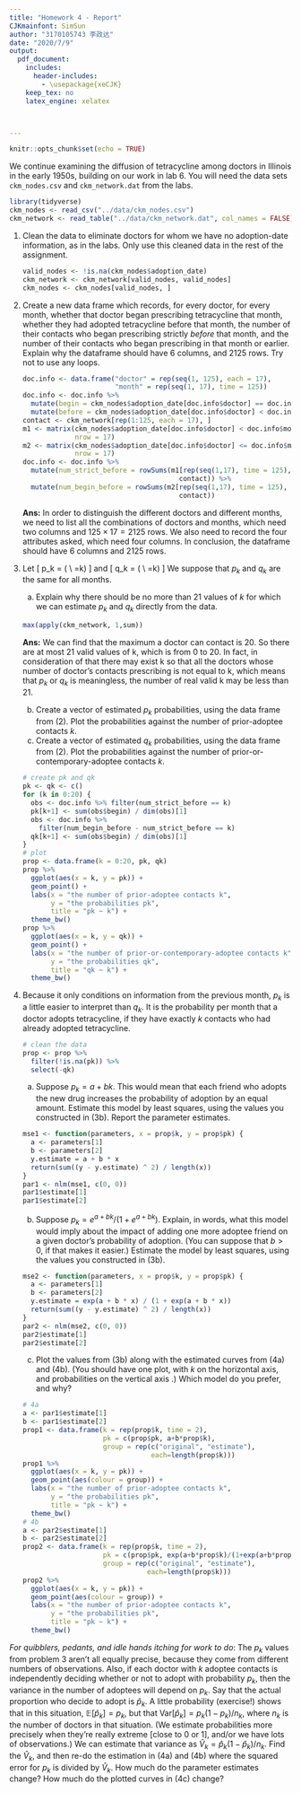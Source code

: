 ```yaml
---
title: "Homework 4 - Report"
CJKmainfont: SimSun
author: "3170105743 李政达"
date: "2020/7/9"
output:
  pdf_document:
    includes:
      header-includes:
        - \usepackage{xeCJK}
    keep_tex: no
    latex_engine: xelatex



---
```


```r
knitr::opts_chunk$set(echo = TRUE)
```

We continue examining the diffusion of tetracycline among doctors in Illinois in the early 1950s, building on our work in lab 6.  You will need the data sets `ckm_nodes.csv` and `ckm_network.dat` from the labs.

```r
library(tidyverse)
ckm_nodes <- read_csv("../data/ckm_nodes.csv")
ckm_network <- read_table("../data/ckm_network.dat", col_names = FALSE)
```

1. Clean the data to eliminate doctors for whom we have no adoption-date information, as in the labs.  Only use this cleaned data in the rest of the assignment.

   ```r
   valid_nodes <- !is.na(ckm_nodes$adoption_date)
   ckm_network <- ckm_network[valid_nodes, valid_nodes]
   ckm_nodes <- ckm_nodes[valid_nodes, ]
   ```

2. Create a new data frame which records, for every doctor, for every month, whether that doctor began prescribing tetracycline that month, whether they had adopted tetracycline before that month, the number of their contacts who began prescribing strictly _before_ that month, and the number of their contacts who began prescribing in that month or earlier.  Explain why the dataframe should have 6 columns, and 2125 rows.  Try not to use any loops.

   ```r
   doc.info <- data.frame("doctor" = rep(seq(1, 125), each = 17),
                          "month" = rep(seq(1, 17), time = 125))
   doc.info <- doc.info %>% 
     mutate(begin = ckm_nodes$adoption_date[doc.info$doctor] == doc.info$month) %>%
     mutate(before = ckm_nodes$adoption_date[doc.info$doctor] < doc.info$month)
   contact <- ckm_network[rep(1:125, each = 17), ]
   m1 <- matrix(ckm_nodes$adoption_date[doc.info$doctor] < doc.info$month,
                nrow = 17)
   m2 <- matrix(ckm_nodes$adoption_date[doc.info$doctor] <= doc.info$month,
                nrow = 17)
   doc.info <- doc.info %>% 
     mutate(num_strict_before = rowSums(m1[rep(seq(1,17), time = 125), ] &
                                          contact)) %>% 
     mutate(num_begin_before = rowSums(m2[rep(seq(1,17), time = 125), ] &
                                          contact))
   ```

   **Ans:** In order to distinguish the different doctors and different months, we need to list all the combinations of doctors and months, which need two columns and $125\times17=2125$ rows. We also need to record the four attributes asked, which need four columns. In conclusion, the dataframe should have 6 columns and 2125 rows.

3. Let
   \[
   p_k = \Pr(\text{A doctor starts prescribing tetracycline this month} \mid \\
   \text{Number of doctor's contacts prescribing before this month}=k)
   \]
   and
   \[
     q_k = \Pr(\text{A doctor starts prescribing tetracycline this month} \mid \\ \text{Number of doctor's contacts prescribing this month}=k)
    \]
   We suppose that $p_k$ and $q_k$ are the same for all months.
     a. Explain why there should be no more than $21$ values of $k$ for which we can estimate $p_k$ and $q_k$ directly from the data.

   ```r
   max(apply(ckm_network, 1,sum))
   ```

   **Ans:** We can find that the maximum a doctor can contact is 20. So there are at most 21 valid values of k, which is from 0 to 20. In fact, in consideration of that there may exist k so that all the doctors whose number of doctor's contacts prescribing is not equal to k, which means that $p_k$ or $q_k$ is meaningless, the number of real valid k may be less than 21.

     b. Create a vector of estimated $p_k$ probabilities, using the data frame from (2).  Plot the probabilities against the number of prior-adoptee contacts $k$.
     c. Create a vector of estimated $q_k$ probabilities, using the data frame from (2). Plot the probabilities against the number of prior-or-contemporary-adoptee contacts $k$.

   ```r
   # create pk and qk
   pk <- qk <- c()
   for (k in 0:20) {
     obs <- doc.info %>% filter(num_strict_before == k)
     pk[k+1] <- sum(obs$begin) / dim(obs)[1]
     obs <- doc.info %>%
       filter(num_begin_before - num_strict_before == k)
     qk[k+1] <- sum(obs$begin) / dim(obs)[1]
   }
   # plot
   prop <- data.frame(k = 0:20, pk, qk)
   prop %>% 
     ggplot(aes(x = k, y = pk)) +
     geom_point() + 
     labs(x = "the number of prior-adoptee contacts k",
          y = "the probabilities pk", 
          title = "pk ~ k") +
     theme_bw()
   prop %>% 
     ggplot(aes(x = k, y = qk)) +
     geom_point() + 
     labs(x = "the number of prior-or-contemporary-adoptee contacts k",
          y = "the probabilities qk", 
          title = "qk ~ k") +
     theme_bw()
   ```

4. Because it only conditions on information from the previous month, $p_k$ is a little easier to interpret than $q_k$.  It is the probability per month that a doctor adopts tetracycline, if they have exactly $k$ contacts who had already adopted tetracycline.

   ```r
   # clean the data
   prop <- prop %>% 
     filter(!is.na(pk)) %>% 
     select(-qk)
   ```

   a. Suppose $p_k = a + bk$.  This would mean that each friend who adopts the new drug increases the probability of adoption by an equal amount.  Estimate this model by least squares, using the values you constructed in (3b).  Report the parameter estimates.

   ```r
   mse1 <- function(parameters, x = prop$k, y = prop$pk) {
     a <- parameters[1]
     b <- parameters[2]
     y.estimate = a + b * x
     return(sum((y - y.estimate) ^ 2) / length(x))
   }
   par1 <- nlm(mse1, c(0, 0))
   par1$estimate[1]
   par1$estimate[2]
   ```

   b. Suppose $p_k = e^{a+bk}/(1+e^{a+bk})$.  Explain, in words, what this model would imply about the impact of adding one more adoptee friend on a given doctor's probability of adoption.  (You can suppose that $b > 0$, if that makes it easier.)  Estimate the model by least squares, using the values you constructed in (3b).

   ```r
   mse2 <- function(parameters, x = prop$k, y = prop$pk) {
     a <- parameters[1]
     b <- parameters[2]
     y.estimate = exp(a + b * x) / (1 + exp(a + b * x))
     return(sum((y - y.estimate) ^ 2) / length(x))
   }
   par2 <- nlm(mse2, c(0, 0))
   par2$estimate[1]
   par2$estimate[2]
   ```

   c. Plot the values from (3b) along with the estimated curves from (4a) and (4b).  (You should have one plot, with $k$ on the horizontal axis, and probabilities on the vertical axis .)  Which model do you prefer, and why?

   ```r
   # 4a
   a <- par1$estimate[1]
   b <- par1$estimate[2]
   prop1 <- data.frame(k = rep(prop$k, time = 2),
                       pk = c(prop$pk, a+b*prop$k),
                       group = rep(c("original", "estimate"),
                                   each=length(prop$k)))
   prop1 %>%
     ggplot(aes(x = k, y = pk)) +
     geom_point(aes(colour = group)) +
     labs(x = "the number of prior-adoptee contacts k",
          y = "the probabilities pk",
          title = "pk ~ k") +
     theme_bw()
   # 4b
   a <- par2$estimate[1]
   b <- par2$estimate[2]
   prop2 <- data.frame(k = rep(prop$k, time = 2),
                       pk = c(prop$pk, exp(a+b*prop$k)/(1+exp(a+b*prop$k))),
                       group = rep(c("original", "estimate"),
                                  each=length(prop$k)))
   prop2 %>%
     ggplot(aes(x = k, y = pk)) +
     geom_point(aes(colour = group)) +
     labs(x = "the number of prior-adoptee contacts k",
          y = "the probabilities pk",
          title = "pk ~ k") +
     theme_bw()
   ```

_For quibblers, pedants, and idle hands itching for work to do_: The $p_k$ values from problem 3 aren't all equally precise, because they come from different numbers of observations.  Also, if each doctor with $k$ adoptee contacts is independently deciding whether or not to adopt with probability $p_k$, then the variance in the number of adoptees will depend on $p_k$.  Say that the actual proportion who decide to adopt is $\hat{p}_k$.  A little probability (exercise!) shows that in this situation, $\mathbb{E}[\hat{p}_k] = p_k$, but that $\mathrm{Var}[\hat{p}_k] = p_k(1-p_k)/n_k$, where $n_k$ is the number of doctors in that situation.  (We estimate probabilities more precisely when they're really extreme [close to 0 or 1], and/or we have lots of observations.)  We can estimate that variance as $\hat{V}_k = \hat{p}_k(1-\hat{p}_k)/n_k$.  Find the $\hat{V}_k$, and then re-do the estimation in (4a) and (4b) where the squared error for $p_k$ is divided by $\hat{V}_k$.  How much do the parameter estimates change?  How much do the plotted curves in (4c) change?